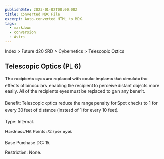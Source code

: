 ```yaml
---
publishDate: 2023-01-02T00:00:00Z
title: Converted MDX File
excerpt: Auto-converted HTML to MDX.
tags:
  - markdown
  - conversion
  - Astro
---
```






[Index](-index) > [Future d20 SRD](future-d20-srd-index) > [Cybernetics](future-d20-srd-cybernetics-index) > Telescopic Optics




## Telescopic Optics (PL 6)


The recipients eyes are replaced with ocular implants that simulate the effects of binoculars, enabling the recipient to perceive distant objects more easily. All of the recipients eyes must be replaced to gain any benefit.


Benefit: Telescopic optics reduce the range penalty for Spot checks to 1 for every 30 feet of distance (instead of 1 for every 10 feet).


Type: Internal.


Hardness/Hit Points: /2 (per eye).


Base Purchase DC: 15.


Restriction: None.




